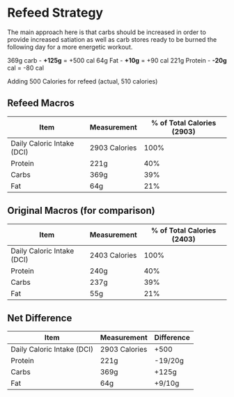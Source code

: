 # Refeed Strategy

The main approach here is that carbs should be increased in order to provide increased satiation as well as carb stores ready to be burned the following day for a more energetic workout. 

369g carb - **+125g** = +500 cal 
64g Fat - **+10g** = +90 cal 
221g Protein - **-20g** cal = -80 cal 

Adding 500 Calories for refeed (actual, 510 calories)

## Refeed Macros
| Item | Measurement | % of Total Calories (2903) |
| ----------- | ----------- | ----------- |
| Daily Caloric Intake (DCI) | 2903 Calories | 100% |
| Protein | 221g | 40% |
| Carbs | 369g | 39% |
| Fat | 64g | 21% |

## Original Macros (for comparison)
| Item | Measurement | % of Total Calories (2403) |
| ----------- | ----------- | ----------- |
| Daily Caloric Intake (DCI) | 2403 Calories | 100% |
| Protein | 240g | 40% |
| Carbs | 237g | 39% |
| Fat | 55g | 21% |

## Net Difference
| Item | Measurement | Difference |
| ----------- | ----------- | ----------- |
| Daily Caloric Intake (DCI) | 2903 Calories | +500 |
| Protein | 221g | -19/20g |
| Carbs | 369g | +125g |
| Fat | 64g | +9/10g |